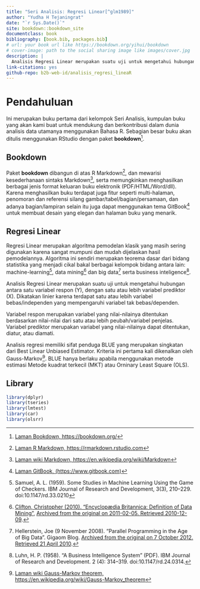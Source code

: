```yaml
--- 
title: "Seri Analisis: Regresi Linear[^glm1989]"
author: "Yudha H Tejaningrat"
date: "`r Sys.Date()`"
site: bookdown::bookdown_site
documentclass: book
bibliography: [book.bib, packages.bib]
# url: your book url like https://bookdown.org/yihui/bookdown
# cover-image: path to the social sharing image like images/cover.jpg
description: |
  Analisis Regresi Linear merupakan suatu uji untuk mengetahui hubungan antara satu variabel respon (Y), dengan satu atau lebih variabel prediktor (X).
link-citations: yes
github-repo: b2b-web-id/analisis_regresi_lineaR
---
```


# Pendahuluan

Ini merupakan buku pertama dari kelompok Seri Analisis, kumpulan buku yang akan kami buat untuk mendukung dan berkontribusi dalam dunia analisis data utamanya menggunakan Bahasa R. Sebagian besar buku akan ditulis menggunakan RStudio dengan paket __bookdown__[^lamanbookdown].

## Bookdown

Paket __bookdown__ dibangun di atas R Markdown[^lamanrmarkdown], dan mewarisi kesederhanaan sintaks Markdown[^wikimarkdown], serta memungkinkan menghasilkan berbagai jenis format keluaran buku elektronik (PDF/HTML/Word/dll). Karena menghasilkan buku terdapat juga fitur seperti multi-halaman, penomoran dan referensi silang gambar/tabel/bagian/persamaan, dan adanya bagian/lampiran selain itu juga dapat menggunakan tema GitBook[^lamangitbook] untuk membuat desain yang elegan dan halaman buku yang menarik.

## Regresi Linear

Regresi Linear merupakan algoritma pemodelan klasik yang masih sering digunakan karena sangat mumpuni dan mudah dijelaskan hasil pemodelannya. Algoritma ini sendiri merupakan teorema dasar dari bidang statistika yang menjadi cikal bakal berbagai kelompok bidang antara lain: machine-learning[^samuel1959], data mining[^britanicadatamining] dan big data[^hellersteinGigaom2008] serta business inteligence[^luhn1958].

Analisis Regresi Linear merupakan suatu uji untuk mengetahui hubungan antara satu variabel respon (Y), dengan satu atau lebih variabel prediktor (X). Dikatakan linier karena terdapat satu atau lebih variabel bebas/independen yang mempengaruhi variabel tak bebas/dependen.

Variabel respon merupakan variabel yang nilai-nilainya ditentukan berdasarkan nilai-nilai dari satu atau lebih peubah/variabel penjelas. Variabel prediktor merupakan variabel yang nilai-nilainya dapat ditentukan, diatur, atau diamati.

Analisis regresi memiliki sifat penduga BLUE yang merupakan singkatan dari Best Linear Unbiased Estimator. Kriteria ini pertama kali dikenalkan oleh Gauss-Markov[^wikigaussmarkov]. BLUE hanya berlaku apabila menggunakan metode estimasi Metode kuadrat terkecil (MKT) atau Orninary Least Square (OLS).

## Library

```r
library(dplyr)
library(tseries)
library(lmtest)
library(car)
library(olsrr)
```

[^glm1989]: McCullagh, P.; Nelder, J. A. (1989), "An outline of generalized linear models", Generalized Linear Models, Springer US, pp. 21–47, doi:10.1007/978-1-4899-3242-6_2, ISBN 9780412317606
[^wikigaussmarkov]: [Laman wiki Gauss-Markov theorem, https://en.wikipedia.org/wiki/Gauss-Markov_theorem](https://en.wikipedia.org/wiki/Gauss-Markov_theorem)
[^lamanbookdown]: [Laman Bookdown, https://bookdown.org/](https://bookdown.org/)
[^lamanrmarkdown]: [Laman R Markdown, https://rmarkdown.rstudio.com](https://rmarkdown.rstudio.com)
[^wikimarkdown]: [Laman wiki Markdown, https://en.wikipedia.org/wiki/Markdown](https://en.wikipedia.org/wiki/Markdown)
[^lamangitbook]: [Laman GitBook, (https://www.gitbook.com)](https://www.gitbook.com)
[^samuel1959]: Samuel, A. L. (1959). Some Studies in Machine Learning Using the Game of Checkers. IBM Journal of Research and Development, 3(3), 210–229. doi:10.1147/rd.33.0210 
[^britanicadatamining]: [Clifton, Christopher (2010). "Encyclopædia Britannica: Definition of Data Mining"](https://www.britannica.com/EBchecked/topic/1056150/data-mining), [Archived from the original on 2011-02-05. Retrieved 2010-12-09](https://web.archive.org/web/20110205121520/http://www.britannica.com/EBchecked/topic/1056150/data-mining).
[^hellersteinGigaom2008]: Hellerstein, Joe (9 November 2008). "Parallel Programming in the Age of Big Data". Gigaom Blog. [Archived from the original on 7 October 2012. Retrieved 21 April 2010](https://web.archive.org/web/20121007033928/http://gigaom.com/2008/11/09/mapreduce-leads-the-way-for-parallel-programming/).
[^luhn1958]: Luhn, H. P. (1958). "A Business Intelligence System" (PDF). IBM Journal of Research and Development. 2 (4): 314–319. doi:10.1147/rd.24.0314.
